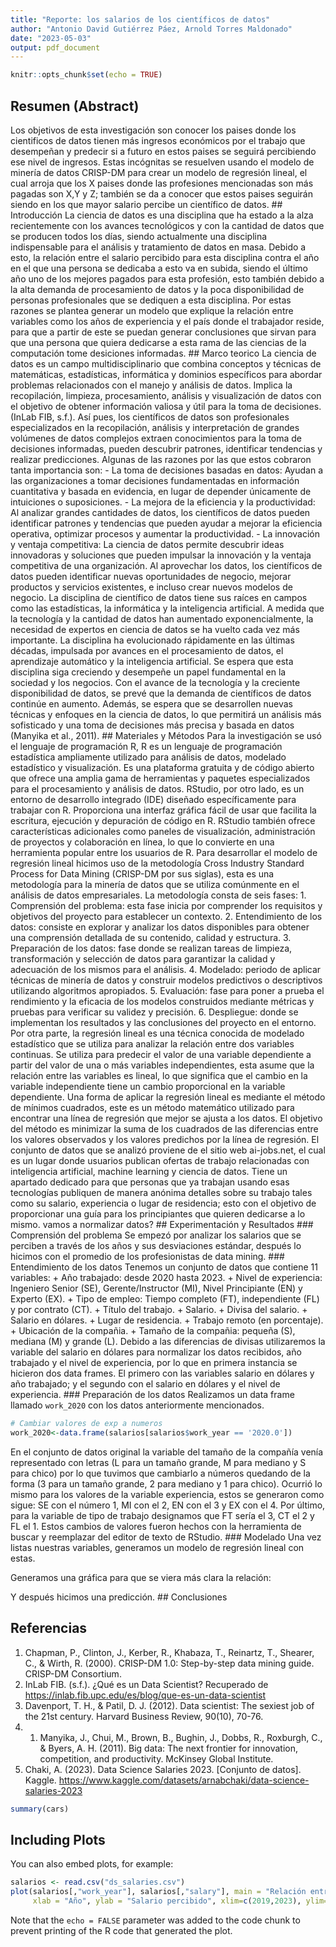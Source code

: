 ```yaml
---
title: "Reporte: los salarios de los científicos de datos"
author: "Antonio David Gutiérrez Páez, Arnold Torres Maldonado"
date: "2023-05-03"
output: pdf_document
---
```


```r
knitr::opts_chunk$set(echo = TRUE)
```

## Resumen (Abstract)
Los objetivos de esta investigación son conocer los paises donde los cientificos de datos tienen más ingresos económicos por el trabajo que desempeñan y predecir si a futuro en estos paises se seguirá percibiendo ese nivel de ingresos. Estas incógnitas se resuelven usando el modelo de minería de datos CRISP-DM para crear un modelo de regresión lineal, el cual arroja que los X paises donde las profesiones mencionadas son más pagadas son X,Y y Z; también se da a conocer que estos paises seguirán siendo en los que mayor salario percibe un científico de datos.
## Introducción
La ciencia de datos es una disciplina que ha estado a la alza recientemente con los avances tecnológicos y con la cantidad de datos que se producen todos los días, siendo actualmente una disciplina indispensable para el análisis y tratamiento de datos en masa. Debido a esto, la relación entre el salario percibido para esta disciplina contra el año en el que una persona se dedicaba a esto va en subida, siendo el último año uno de los mejores pagados para esta profesión, esto también debido a la alta demanda de procesamiento de datos y la poca disponibilidad de personas profesionales que se dediquen a esta disciplina.
Por estas razones se plantea generar un modelo que explique la relación entre variables como los años de experiencia y el país donde el trabajador reside,  para que a partir de este se puedan generar conclusiones que sirvan para que una persona que quiera dedicarse a esta rama de las ciencias de la computación tome desiciones informadas.
## Marco teorico
La ciencia de datos es un campo multidisciplinario que combina conceptos y técnicas de matemáticas, estadísticas, informática y dominios específicos para abordar problemas relacionados con el manejo y análisis de datos. Implica la recopilación, limpieza, procesamiento, análisis y visualización de datos con el objetivo de obtener información valiosa y útil para la toma de decisiones. (InLab FIB, s.f.). Así pues, los científicos de datos son profesionales especializados en la recopilación, análisis y interpretación de grandes volúmenes de datos complejos extraen conocimientos para la toma de decisiones informadas, pueden descubrir patrones, identificar tendencias y realizar predicciones. Algunas de las razones por las que estos cobraron tanta importancia son:
-  La toma de decisiones basadas en datos: Ayudan a las organizaciones a tomar decisiones fundamentadas en información cuantitativa y basada en evidencia, en lugar de depender únicamente de intuiciones o suposiciones.
-  La mejora de la eficiencia y la productividad: Al analizar grandes cantidades de datos, los científicos de datos pueden identificar patrones y tendencias que pueden ayudar a mejorar la eficiencia operativa, optimizar procesos y aumentar la productividad.
-  La innovación y ventaja competitiva: La ciencia de datos permite descubrir ideas innovadoras y soluciones que pueden impulsar la innovación y la ventaja competitiva de una organización. Al aprovechar los datos, los científicos de datos pueden identificar nuevas oportunidades de negocio, mejorar productos y servicios existentes, e incluso crear nuevos modelos de negocio.
La disciplina de científico de datos tiene sus raíces en campos como las estadísticas, la informática y la inteligencia artificial. A medida que la tecnología y la cantidad de datos han aumentado exponencialmente, la necesidad de expertos en ciencia de datos se ha vuelto cada vez más importante. La disciplina ha evolucionado rápidamente en las últimas décadas, impulsada por avances en el procesamiento de datos, el aprendizaje automático y la inteligencia artificial. Se espera que esta disciplina siga creciendo y desempeñe un papel fundamental en la sociedad y los negocios. Con el avance de la tecnología y la creciente disponibilidad de datos, se prevé que la demanda de científicos de datos continúe en aumento. Además, se espera que se desarrollen nuevas técnicas y enfoques en la ciencia de datos, lo que permitirá un análisis más sofisticado y una toma de decisiones más precisa y basada en datos (Manyika et al., 2011).
## Materiales y Métodos
Para la investigación se usó el lenguaje de programación R, R es un lenguaje de programación estadística ampliamente utilizado para análisis de datos, modelado estadístico y visualización. Es una plataforma gratuita y de código abierto que ofrece una amplia gama de herramientas y paquetes especializados para el procesamiento y análisis de datos. RStudio, por otro lado, es un entorno de desarrollo integrado (IDE) diseñado específicamente para trabajar con R. Proporciona una interfaz gráfica fácil de usar que facilita la escritura, ejecución y depuración de código en R. RStudio también ofrece características adicionales como paneles de visualización, administración de proyectos y colaboración en línea, lo que lo convierte en una herramienta popular entre los usuarios de R.
Para desarrollar el modelo de regresión lineal hicimos uso de la metodología Cross Industry Standard Process for Data Mining (CRISP-DM por sus siglas), esta es una metodología para la minería de datos que se utiliza comúnmente en el análisis de datos empresariales. La metodología consta de seis fases: 
1. Comprensión del problema: esta fase inicia por comprender los requisitos y objetivos del proyecto para establecer un contexto.
2. Entendimiento de los datos: consiste en explorar y analizar los datos disponibles para obtener una comprensión detallada de su contenido, calidad y estructura.
3. Preparación de los datos: fase donde se realizan tareas de limpieza, transformación y selección de datos para garantizar la calidad y adecuación de los mismos para el análisis.
4. Modelado: periodo de aplicar técnicas de minería de datos y construir modelos predictivos o descriptivos utilizando algoritmos apropiados.
5. Evaluación: fase para poner a prueba el rendimiento y la eficacia de los modelos construidos mediante métricas y pruebas para verificar su validez y precisión.
6. Despliegue: donde se implementan los resultados y las conclusiones del proyecto en el entorno.
Por otra parte, la regresión lineal es una técnica conocida de modelado estadístico que se utiliza para analizar la relación entre dos variables continuas. Se utiliza para predecir el valor de una variable dependiente a partir del valor de una o más variables independientes, esta asume que la relación entre las variables es lineal, lo que significa que el cambio en la variable independiente tiene un cambio proporcional en la variable dependiente. Una forma de aplicar la regresión lineal es mediante el método de mínimos cuadrados, este es un método matemático utilizado para encontrar una línea de regresión que mejor se ajusta a los datos. El objetivo del método es minimizar la suma de los cuadrados de las diferencias entre los valores observados y los valores predichos por la línea de regresión.
El conjunto de datos que se analizó proviene de el sitio web ai-jobs.net, el cual es un lugar donde usuarios publican ofertas de trabajo relacionadas con inteligencia artificial, machine learning y ciencia de datos. Tiene un apartado dedicado para que personas que ya trabajan usando esas tecnologías publiquen de manera anónima detalles sobre su trabajo tales como su salario, experiencia o lugar de residencia; esto con el objetivo de proporcionar una guía para los principiantes que quieren dedicarse a lo mismo. 
vamos a normalizar datos?
## Experimentación y Resultados
### Comprensión del problema
Se empezó por analizar los salarios que se perciben a través de los años y sus desviaciones estándar, después lo hicimos con el promedio de los profesionistas de data mining.
### Entendimiento de los datos
Tenemos un conjunto de datos que contiene 11 variables:
+ Año trabajado: desde 2020 hasta 2023.
+ Nivel de experiencia: Ingeniero Senior (SE), Gerente/Instructor (MI), Nivel Principiante (EN) y Experto (EX).
+ Tipo de empleo: Tiempo completo (FT), independiente (FL) y por contrato (CT).
+ Título del trabajo.
+ Salario.
+ Divisa del salario.
+ Salario en dólares.
+ Lugar de residencia.
+ Trabajo remoto (en porcentaje).
+ Ubicación de la compañia.
+ Tamaño de la compañia: pequeña (S), mediana (M) y grande (L).
Debido a las diferencias de divisas utilizaremos la variable del salario en dólares para normalizar los datos recibidos, año trabajado y el nivel de experiencia, por lo que en primera instancia se hicieron dos data frames. El primero con las variables salario en dólares y año trabajado; y el segundo con el salario en dólares y el nivel de experiencia.
### Preparación de los datos
Realizamos un data frame llamado `work_2020` con los datos anteriormente mencionados.
```r
# Cambiar valores de exp a numeros
work_2020<-data.frame(salarios[salarios$work_year == '2020.0'])
```
En el conjunto de datos original la variable del tamaño de la compañía venía representado con letras (L para un tamaño grande, M para mediano y S para chico) por lo que tuvimos que cambiarlo a números quedando de la forma (3 para un tamaño grande, 2 para mediano y 1 para chico). Ocurrió lo mismo para los valores de la variable experiencia, estos se generaron como sigue: SE con el número 1, MI con el 2, EN con el 3 y EX con el 4. Por último, para la variable de tipo de trabajo designamos que FT sería el 3, CT el 2 y FL el 1. Estos cambios de valores fueron hechos con la herramienta de buscar y reemplazar del editor de texto de RStudio.
### Modelado
Una vez listas nuestras variables, generamos un modelo de regresión lineal con estas.

Generamos una gráfica para que se viera más clara la relación:

Y después hicimos una predicción.
## Conclusiones

## Referencias
1.  Chapman, P., Clinton, J., Kerber, R., Khabaza, T., Reinartz, T., Shearer, C., & Wirth, R. (2000). CRISP-DM 1.0: Step-by-step data mining guide. CRISP-DM Consortium.
2. InLab FIB. (s.f.). ¿Qué es un Data Scientist? Recuperado de [https://inlab.fib.upc.edu/es/blog/que-es-un-data-scientist](https://inlab.fib.upc.edu/es/blog/que-es-un-data-scientist)
3. Davenport, T. H., & Patil, D. J. (2012). Data scientist: The sexiest job of the 21st century. Harvard Business Review, 90(10), 70-76.
4. 1.  Manyika, J., Chui, M., Brown, B., Bughin, J., Dobbs, R., Roxburgh, C., & Byers, A. H. (2011). Big data: The next frontier for innovation, competition, and productivity. McKinsey Global Institute.
5. Chaki, A. (2023). Data Science Salaries 2023. [Conjunto de datos]. Kaggle. <https://www.kaggle.com/datasets/arnabchaki/data-science-salaries-2023>

```r
summary(cars)
```

## Including Plots

You can also embed plots, for example:

```r
salarios <- read.csv("ds_salaries.csv")
plot(salarios[,"work_year"], salarios[,"salary"], main = "Relación entre el año en el que se trabaja y el salario recibido",
     xlab = "Año", ylab = "Salario percibido", xlim=c(2019,2023), ylim=c(10000,400000))
```

Note that the `echo = FALSE` parameter was added to the code chunk to prevent printing of the R code that generated the plot.
